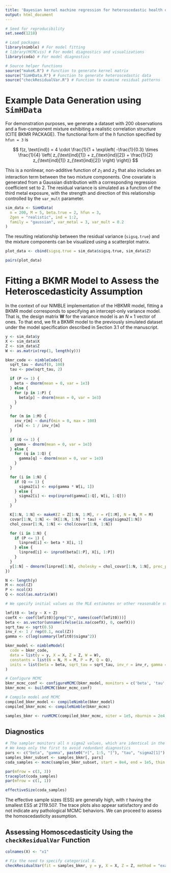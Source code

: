 ```yaml
---
title: 'Bayesian kernel machine regression for heteroscedastic health outcome data: Example analysis'
output: html_document
---
```


```r
# Seed for reproducibility
set.seed(1218)

# Load packages
library(nimble) # For model fitting 
# library(MCMCvis) # For model diagnostics and visualizations 
library(coda) # For model diagnostics 

# Source helper functions 
source("makeK.R") # Function to generate kernel matrix 
source("SimHData.R") # Function to generate heteroscedastic data 
source("checkResidualVar.R") # Function to examine residual patterns 
``` 

# Example Data Generation using `SimHData`

For demonstration purposes, we generate a dataset with 200 observations and a five-component mixture exhibiting a realistic correlation structure (CITE BKMR PACKAGE). The functional form of the $h$ function specified by `hfun = 3` is

$$
f(z, \text{ind}) = 4 \cdot \frac{1}{1 + \exp\left( -\frac{1}{0.3} \times \frac{1}{4} \left( z_{\text{ind}[1]} + z_{\text{ind}[2]} + \frac{1}{2} z_{\text{ind}[1]} z_{\text{ind}[2]} \right) \right)}
$$

This is a nonlinear, non-additive function of $z_1$ and $z_2$ that also includes an interaction term between the two mixture components. One covariate is generated from a Gaussian distribution with a corresponding regression coefficient set to 2. The residual variance is simulated as a function of the third metal exposure, with the strength and direction of this relationship controlled by the `var_mult` parameter.

```r
sim_data <- SimHData(
  n = 200, M = 5, beta.true = 2, hfun = 3, 
  Zgen = "realistic", ind = 1:2, 
  family = "gaussian", var_metal = 3, var_mult = 0.2
)
```

The resulting relationship between the residual variance (`sigsq.true`) and the mixture components can be visualized using a scatterplot matrix.

```r
plot_data <- cbind(sigsq.true = sim_data$sigsq.true, sim_data$Z)

pairs(plot_data)
```








# Fitting a BKMR Model to Assess the Heteroscedasticity Assumption

In the context of our NIMBLE implementation of the HBKMR model, fitting a BKMR model corresponds to specifying an intercept-only variance model. That is, the design matrix $\boldsymbol{W}$ for the variance model is an $N \times 1$ vector of ones. To that end, we fit a BKMR model to the previously simulated dataset under the model specification described in Section 3.1 of the manuscript.

```r
y <- sim_data$y
X <- sim_data$X
Z <- sim_data$Z
W <- as.matrix(rep(1, length(y)))

bkmr_code <- nimbleCode({
  sqrt_tau ~ dunif(0, 100)
  tau <- pow(sqrt_tau, 2)

  if (P <= 1) {
    beta ~ dnorm(mean = 0, var = 1e3)
  } else {
    for (p in 1:P) {
      beta[p] ~ dnorm(mean = 0, var = 1e3)
    }
  }

  for (m in 1:M) {
    inv_r[m] ~ dunif(min = 0, max = 100)
    r[m] <- 1 / inv_r[m]
  }

  if (Q <= 1) {
    gamma ~ dnorm(mean = 0, var = 1e3)
  } else {
    for (q in 1:Q) {
      gamma[q] ~ dnorm(mean = 0, var = 1e3)
    }
  }

  for (i in 1:N) {
    if (Q <= 1) {
      sigma2[i] <- exp(gamma * W[i, 1])
    } else {
      sigma2[i] <- exp(inprod(gamma[1:Q], W[i, 1:Q]))
    }
  }

  K[1:N, 1:N] <- makeK(Z = Z[1:N, 1:M], r = r[1:M], N = N, M = M)
  covar[1:N, 1:N] <- (K[1:N, 1:N] * tau) + diag(sigma2[1:N])
  chol_covar[1:N, 1:N] <- chol(covar[1:N, 1:N])

  for (i in 1:N) {
    if (P <= 1) {
      linpred[i] <- beta * X[i, 1]
    } else {
      linpred[i] <- inprod(beta[1:P], X[i, 1:P])
    }
  }
  y[1:N] ~ dmnorm(linpred[1:N], cholesky = chol_covar[1:N, 1:N], prec_param = 0)
})

N <- length(y)
M <- ncol(Z)
P <- ncol(X)
Q <- ncol(as.matrix(W))

# We specify initial values as the MLE estimates or other reasonable starting values.

lmfit0 <- lm(y ~ X + Z)
coefX <- coef(lmfit0)[grep("X", names(coef(lmfit0)))]
beta <- as.vector(unname(ifelse(is.na(coefX), 0, coefX)))
sqrt_tau <- sqrt(0.5)
inv_r <- 1 / rep(0.1, ncol(Z))
gamma <- c(log(summary(lmfit0)$sigma^2))

bkmr_model <- nimbleModel(
  code = bkmr_code,
  data = list(y = y, X = X, Z = Z, W = W),
  constants = list(N = N, M = M, P = P, Q = Q), 
  inits = list(beta = beta, sqrt_tau = sqrt_tau, inv_r = inv_r, gamma = gamma)
)

# Configure MCMC
bkmr_mcmc_conf <- configureMCMC(bkmr_model, monitors = c('beta', 'tau', 'gamma', 'r', 'sigma2'))
bkmr_mcmc <- buildMCMC(bkmr_mcmc_conf)

# Compile model and MCMC
compiled_bkmr_model <- compileNimble(bkmr_model)
compiled_bkmr_mcmc <- compileNimble(bkmr_mcmc)

samples_bkmr <- runMCMC(compiled_bkmr_mcmc, niter = 1e5, nburnin = 2e4, nchains = 1, setSeed = 1218)
```

## Diagnostics 

```r
# The sampler monitors all n sigma2 values, which are identical in the BKMR model 
# We keep only the first to avoid redundant diagnostics 
pars <- c("beta", "gamma", paste0("r[", 1:5, "]"), "tau", "sigma2[1]")
samples_bkmr_subset <- samples_bkmr[, pars]
coda_samples <- mcmc(samples_bkmr_subset, start = 8e4, end = 1e5, thin = 1)

par(mfrow = c(3, 3))
traceplot(coda_samples)
par(mfrow = c(1, 1))

effectiveSize(coda_samples)
```

The effective sample sizes (ESS) are generally high, with $\tau$ having the smallest ESS at 2119.507. The trace plots also appear satisfactory and do not indicate any pathological MCMC behaviors. We can proceed to assess the homoscedasticity assumption. 

## Assessing Homoscedasticity Using the `checkResidualVar` Function

```r
colnames(X) <- "x1"

# Fix the need to specify categorical X. 
checkResidualVar(fit = samples_bkmr, y = y, X = X, Z = Z, method = "exact", Z_component = 1:ncol(Z), X_component = 1:ncol(X), return_residuals = F, residuals = "bkmr", sel = NULL, categorical_X = NULL)
```

